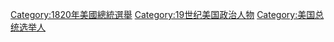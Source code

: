[[Category:1820年美國總統選舉|Category:1820年美國總統選舉]]
[[Category:19世纪美国政治人物|Category:19世纪美国政治人物]]
[[Category:美国总统选举人|Category:美国总统选举人]]